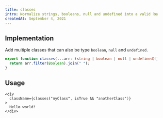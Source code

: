 ```yaml
---
title: classes
intro: Normalize strings, booleans, null and undefined into a valid React className string
createdAt: September 4, 2021
---
```


## Implementation

Add multiple classes that can also be type `boolean`, `null` and `undefined`.

```tsx:src/util/classes.ts
export function classes(...arr: (string | boolean | null | undefined)[]): string {
  return arr.filter(Boolean).join(" ");
}
```

## Usage

```tsx {2}
<div
  className={classes("myClass", isTrue && "anotherClass")}
>
  Hello world!
</div>
```
